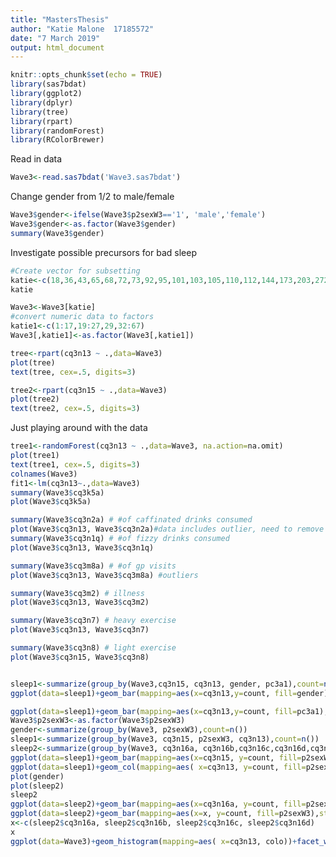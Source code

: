 ```yaml
---
title: "MastersThesis"
author: "Katie Malone  17185572"
date: "7 March 2019"
output: html_document
---
```


```r
knitr::opts_chunk$set(echo = TRUE)
library(sas7bdat)
library(ggplot2)
library(dplyr)
library(tree)
library(rpart)
library(randomForest)
library(RColorBrewer) 
```

Read in data

```r
Wave3<-read.sas7bdat('Wave3.sas7bdat')
```
Change gender from 1/2 to male/female
```r

Wave3$gender<-ifelse(Wave3$p2sexW3=='1', 'male','female')
Wave3$gender<-as.factor(Wave3$gender)
summary(Wave3$gender)

```

Investigate possible precursors for bad sleep
```r
#Create vector for subsetting
katie<-c(18,36,43,65,68,72,73,92,95,101,103,105,110,112,144,173,203,272,359,437,618,688,789,795,799,811,812,853,866,867,872:889,906,907,913,932:941,951:956,1011:1016,1068,1223)
katie

Wave3<-Wave3[katie]
#convert numeric data to factors
katie1<-c(1:17,19:27,29,32:67)
Wave3[,katie1]<-as.factor(Wave3[,katie1])

tree<-rpart(cq3n13 ~ .,data=Wave3)
plot(tree)
text(tree, cex=.5, digits=3)

tree2<-rpart(cq3n15 ~ .,data=Wave3)
plot(tree2)
text(tree2, cex=.5, digits=3)

```


Just playing around with the data
```r
tree1<-randomForest(cq3n13 ~ .,data=Wave3, na.action=na.omit)
plot(tree1)
text(tree1, cex=.5, digits=3)
colnames(Wave3)
fit1<-lm(cq3n13~.,data=Wave3)
summary(Wave3$cq3k5a)
plot(Wave3$cq3k5a)

summary(Wave3$cq3n2a) # #of caffinated drinks consumed
plot(Wave3$cq3n13, Wave3$cq3n2a)#data includes outlier, need to remove
summary(Wave3$cq3n1q) # #of fizzy drinks consumed
plot(Wave3$cq3n13, Wave3$cq3n1q)

summary(Wave3$cq3m8a) # #of gp visits
plot(Wave3$cq3n13, Wave3$cq3m8a) #outliers

summary(Wave3$cq3m2) # illness
plot(Wave3$cq3n13, Wave3$cq3m2)

summary(Wave3$cq3n7) # heavy exercise
plot(Wave3$cq3n13, Wave3$cq3n7)

summary(Wave3$cq3n8) # light exercise
plot(Wave3$cq3n15, Wave3$cq3n8)


sleep1<-summarize(group_by(Wave3,cq3n15, cq3n13, gender, pc3a1),count=n())
ggplot(data=sleep1)+geom_bar(mapping=aes(x=cq3n13,y=count, fill=gender),stat='identity')

ggplot(data=sleep1)+geom_bar(mapping=aes(x=cq3n13,y=count, fill=pc3a1), stat='identity')+ scale_fill_brewer(palette = "Blues") 
Wave3$p2sexW3<-as.factor(Wave3$p2sexW3)
gender<-summarize(group_by(Wave3, p2sexW3),count=n())
sleep1<-summarize(group_by(Wave3, cq3n15, p2sexW3, cq3n13),count=n())
sleep2<-summarize(group_by(Wave3, cq3n16a, cq3n16b,cq3n16c,cq3n16d,cq3n16e, cq3n16f, p2sexW3),count=n())
ggplot(data=sleep1)+geom_bar(mapping=aes(x=cq3n15, y=count, fill=p2sexW3),stat='identity')
ggplot(data=sleep1)+geom_col(mapping=aes( x=cq3n13, y=count, fill=p2sexW3), stat='identity', position='dodge')
plot(gender)
plot(sleep2)
sleep2
ggplot(data=sleep2)+geom_bar(mapping=aes(x=cq3n16a, y=count, fill=p2sexW3),stat='identity')
ggplot(data=sleep2)+geom_bar(mapping=aes(x=x, y=count, fill=p2sexW3),stat='identity')
x<-c(sleep2$cq3n16a, sleep2$cq3n16b, sleep2$cq3n16c, sleep2$cq3n16d)
x
ggplot(data=Wave3)+geom_histogram(mapping=aes( x=cq3n13, colo))+facet_wrap(~p2sexW3)
```

